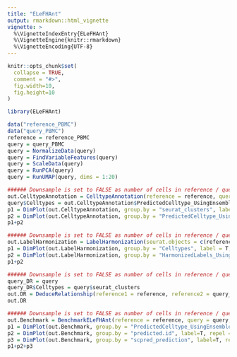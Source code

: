 ```yaml
---
title: "ELeFHAnt"
output: rmarkdown::html_vignette
vignette: >
  %\VignetteIndexEntry{ELeFHAnt}
  %\VignetteEngine{knitr::rmarkdown}
  %\VignetteEncoding{UTF-8}
---
```


```r
knitr::opts_chunk$set(
  collapse = TRUE,
  comment = "#>",
  fig.width=10,
  fig.height=10
)
```

```r
library(ELeFHAnt)
```

```r
data("reference_PBMC")
data("query_PBMC")
reference = reference_PBMC
query = query_PBMC
query = NormalizeData(query)
query = FindVariableFeatures(query)
query = ScaleData(query)
query = RunPCA(query)
query = RunUMAP(query, dims = 1:20)
```

```r
###### Downsample is set to FALSE as number of cells in reference / query have already been downsampled ########
out.CelltypeAnnotation = CelltypeAnnotation(reference = reference, query = query, downsample = FALSE, classification.method = "Ensemble", validatePredictions = FALSE)
query$Celltypes = out.CelltypeAnnotation$PredictedCelltype_UsingEnsemble
p1 = DimPlot(out.CelltypeAnnotation, group.by = "seurat_clusters", label = T, reduction = "umap", label.size = 6, repel = T) + NoLegend()
p2 = DimPlot(out.CelltypeAnnotation, group.by = "PredictedCelltype_UsingEnsemble", label = T, reduction = "umap", label.size = 6, repel = T) + NoLegend()
p1+p2
```

```r
###### Downsample is set to FALSE as number of cells in reference / query have already been downsampled ########
out.LabelHarmonization = LabelHarmonization(seurat.objects = c(reference, query), perform_integration = TRUE, downsample = FALSE, classification.method = "Ensemble", validatePredictions = FALSE)
p1 = DimPlot(out.LabelHarmonization, group.by = "Celltypes", label = T, label.size = 6, repel = T) + NoLegend()
p2 = DimPlot(out.LabelHarmonization, group.by = "HarmonizedLabels_UsingEnsemble", label = T, label.size = 6, repel = T) + NoLegend()
p1+p2
```

```r
###### Downsample is set to FALSE as number of cells in reference / query have already been downsampled ########
query_DR = query
query_DR$Celltypes = query$seurat_clusters
out.DR = DeduceRelationship(reference1 = reference, reference2 = query_DR, downsample = FALSE, classification.method = "Ensemble")
out.DR
```

```r
###### Downsample is set to FALSE as number of cells in reference / query have already been downsampled ########
out.Benchmark = BenchmarkELeFHAnt(reference = reference, query = query, downsample = FALSE)
p1 = DimPlot(out.Benchmark, group.by = "PredictedCelltype_UsingEnsemble", label=T, repel = T, label.size = 6) + NoLegend() + ggtitle("ELeFHAnt Predictions")
p2 = DimPlot(out.Benchmark, group.by = "predicted.id", label=T, repel = T, label.size = 6) + NoLegend() + ggtitle("LabelTransfer Predictions")
p3 = DimPlot(out.Benchmark, group.by = "scpred_prediction", label=T, repel = T, label.size = 6) + NoLegend() + ggtitle("scPred Predictions")
p1+p2+p3
```
